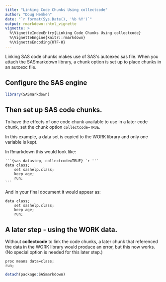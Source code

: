 ```yaml
---
title: "Linking Code Chunks Using collectcode"
author: "Doug Hemken"
date: "`r format(Sys.Date(), '%b %Y')`"
output: rmarkdown::html_vignette
vignette: >
  %\VignetteIndexEntry{Linking Code Chunks Using collectcode}
  %\VignetteEngine{knitr::rmarkdown}
  %\VignetteEncoding{UTF-8}
---
```


Linking SAS code chunks makes use of SAS\'s autoexec.sas
file.  When you attach the SASmarkdown library, a chunk
option is set up to place chunks in an autoexc file.

## Configure the SAS engine
```r
library(SASmarkdown)
```

## Then set up SAS code chunks.
To have the effects of one code chunk available to use in a later
code chunk, set the chunk option `collectcode=TRUE`.

In this example, a data set is copied to the WORK library
and only one variable is kept.

In Rmarkdown this would look like:

    ```{sas datastep, collectcode=TRUE} `r ''`
    data class;
        set sashelp.class;
        keep age;
        run;
    ```

And in your final document it would appear as:
```sas
data class;
    set sashelp.class;
    keep age;
    run;
```
## A later step - using the WORK data.
Without **collectcode** to link the code chunks, a later
chunk that referenced the data in the WORK library would
produce an error, but this now works.  (No special option
is needed for this later step.)
```sas
proc means data=class;
run;
```

```r
detach(package:SASmarkdown)
```